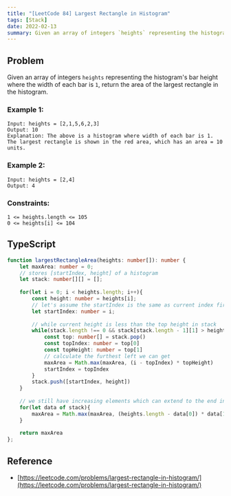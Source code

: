 ```yaml
---
title: "[LeetCode 84] Largest Rectangle in Histogram"
tags: [Stack]
date: 2022-02-13
summary: Given an array of integers `heights` representing the histogram's bar height where the width of each bar is `1`, return the area of the largest rectangle in the histogram.
---
```


## Problem

Given an array of integers `heights` representing the histogram's bar height where the width of each bar is `1`, return the area of the largest rectangle in the histogram.

### Example 1:

```
Input: heights = [2,1,5,6,2,3]
Output: 10
Explanation: The above is a histogram where width of each bar is 1.
The largest rectangle is shown in the red area, which has an area = 10 units.
```

### Example 2:

```
Input: heights = [2,4]
Output: 4
```
 
### Constraints:

```
1 <= heights.length <= 105
0 <= heights[i] <= 104
```

## TypeScript

```typescript
function largestRectangleArea(heights: number[]): number {
    let maxArea: number = 0;
    // stores [startIndex, height] of a histogram
    let stack: number[][] = [];
    
    for(let i = 0; i < heights.length; i++){
        const height: number = heights[i];
        // let's assume the startIndex is the same as current index first
        let startIndex: number = i;
        
        // while current height is less than the top height in stack
        while(stack.length !== 0 && stack[stack.length - 1][1] > height){
            const top: number[] = stack.pop()
            const topIndex: number = top[0]
            const topHeight: number = top[1]
            // calculate the furthest left we can get
            maxArea = Math.max(maxArea, (i - topIndex) * topHeight)
            startIndex = topIndex
        }
        stack.push([startIndex, height])
    }
    
    // we still have increasing elements which can extend to the end in stack
    for(let data of stack){
        maxArea = Math.max(maxArea, (heights.length - data[0]) * data[1])
    }
    
    return maxArea
};
```

## Reference

- [https://leetcode.com/problems/largest-rectangle-in-histogram/](https://leetcode.com/problems/largest-rectangle-in-histogram/)